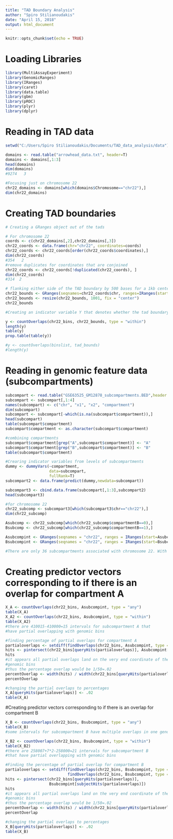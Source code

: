 ```yaml
---
title: "TAD Boundary Analysis"
author: "Spiro Stilianoudakis"
date: "April 15, 2018"
output: html_document
---
```


```r
knitr::opts_chunk$set(echo = TRUE)
```

# Loading Libraries

```r
library(MultiAssayExperiment)
library(GenomicRanges)
library(IRanges)
library(caret)
library(data.table)
library(gbm)
library(pROC)
library(plyr)
library(dplyr)
```


# Reading in TAD data

```r

setwd("C:/Users/Spiro Stilianoudakis/Documents/TAD_data_analysis/data")

domains <- read.table("arrowhead_data.txt", header=T)
domains <- domains[,1:3]
head(domains)
dim(domains)
#9274   3

#Focusing just on chromosome 22
chr22_domains <- domains[which(domains$Chromosome=="chr22"),]
dim(chr22_domains)

```

# Creating TAD boundaries

```r

# Creating a GRanges object out of the tads

# For chromosome 22
coords <- c(chr22_domains[,2],chr22_domains[,3])
chr22_coords <- data.frame(chr="chr22", coordinates=coords)
chr22_coords <- chr22_coords[order(chr22_coords$coordinates),]
dim(chr22_coords)
#354   2
#remove duplicates for coordinates that are conjoined
chr22_coords <- chr22_coords[!duplicated(chr22_coords), ]
dim(chr22_coords)
#314  2

# flanking either side of the TAD boundary by 500 bases for a 1kb centerd boundary region
chr22_bounds <- GRanges(seqnames=chr22_coords$chr, ranges=IRanges(start=chr22_coords$coordinates, width=1))
chr22_bounds <- resize(chr22_bounds, 1001, fix = "center")
chr22_bounds

#Creating an indicator variable Y that denotes whether the tad boundary overlaps the genomic bin for chr 22

y <- countOverlaps(chr22_bins, chr22_bounds, type = "within")
length(y)
table(y)
prop.table(table(y))

#y <- countOverlaps(binslist, tad_bounds)
#length(y)
```

# Reading in genomic feature data (subcompartments)

```r
subcompart <- read.table("GSE63525_GM12878_subcompartments.BED",header = F)
subcompart <- subcompart[,1:4]
names(subcompart) <- c("chr", "x1", "x2", "compartment")
dim(subcompart)
subcompart <- subcompart[-which(is.na(subcompart$compartment)),]
head(subcompart)
table(subcompart$compartment)
subcompart$compartment <- as.character(subcompart$compartment)

#combining compartments
subcompart$compartment[grep("A",subcompart$compartment)] <- "A"
subcompart$compartment[grep("B",subcompart$compartment)] <- "B"
table(subcompart$compartment)

#Crearing indicator variables from levels of subcompartments
dummy <- dummyVars(~compartment,
                   data=subcompart,
                   fullRank=T)
subcompart2 <- data.frame(predict(dummy,newdata=subcompart))

subcompart3 <- cbind.data.frame(subcompart[,1:3],subcompart2)
head(subcompart3)

#for chromosome 22
chr22_subcomp <- subcompart3[which(subcompart3$chr=="chr22"),]
dim(chr22_subcomp)

Asubcomp <- chr22_subcomp[which(chr22_subcomp$compartmentB==0),]
Bsubcomp <- chr22_subcomp[which(chr22_subcomp$compartmentB==1),]

Asubcompint <- GRanges(seqnames = "chr22", ranges = IRanges(start=Asubcomp$x1,end=Asubcomp$x2))
Bsubcompint <- GRanges(seqnames = "chr22", ranges = IRanges(start=Bsubcomp$x1,end=Bsubcomp$x2))

#There are only 36 subcompartments associated with chromosome 22. With a mean width of 1366668 for subcompartment A and 614287 for subcompartment B. Therefore the intervals are much larger than the genomic bins of 50 bases

```

# Creating predictor vectors corresponding to if there is an overlap for compartment A

```r

X_A <- countOverlaps(chr22_bins, Asubcompint, type = "any")
table(X_A)
X_A2 <- countOverlaps(chr22_bins, Asubcompint, type = "within")
table(X_A2)
#there are 410015-410000=15 intervals for subcompartment A that
#have partial overlapping with genomic bins

#finding percentage of partial overlaps for compartment A
partialoverlaps <- setdiff(findOverlaps(chr22_bins, Asubcompint, type = "any"),findOverlaps(chr22_bins, Asubcompint, type = "within"))
hits <- pintersect(chr22_bins[queryHits(partialoverlaps)], Asubcompint[subjectHits(partialoverlaps)])
hits
#it appears all partial overlaps land on the very end coordinate of the
#genomic bins
#thus the percentage overlap would be 1/50=.02
percentOverlap <- width(hits) / width(chr22_bins[queryHits(partialoverlaps)])
percentOverlap

#changing the partial overlaps to percentages
X_A[queryHits(partialoverlaps)] <- .02
table(X_A)
```

#Creating predictor vectors corresponding to if there is an overlap for compartment B
```r

X_B <- countOverlaps(chr22_bins, Bsubcompint, type = "any")
table(X_B)
#some intervals for subcompartment B have multiple overlaps in one genomic bin

X_B2 <- countOverlaps(chr22_bins, Bsubcompint, type = "within")
table(X_B2)
#there are 258007+7*2-258000=21 intervals for subcompartment B 
#that have partial overlapping with genomic bins

#Finding the percentage of partial overlap for compartment B
partialoverlaps <- setdiff(findOverlaps(chr22_bins, Bsubcompint, type = "any"),
                           findOverlaps(chr22_bins, Bsubcompint, type = "within"))
hits <- pintersect(chr22_bins[queryHits(partialoverlaps)], 
                   Bsubcompint[subjectHits(partialoverlaps)])
hits
#it appears all partial overlaps land on the very end coordinate of the
#genomic bins
#thus the percentage overlap would be 1/50=.02
percentOverlap <- width(hits) / width(chr22_bins[queryHits(partialoverlaps)])
percentOverlap

#changing the partial overlaps to percentages
X_B[queryHits(partialoverlaps)] <- .02
table(X_B)
```

